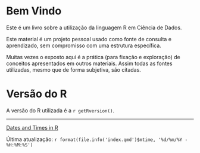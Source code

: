 # Bem Vindo {-}

Este é um livro sobre a utilização da linguagem R em Ciência de Dados.

Este material é um projeto pessoal usado como fonte de consulta e aprendizado, sem compromisso com uma estrutura específica.

Muitas vezes o exposto aqui é a prática (para fixação e exploração) de conceitos apresentados em outros materiais. Assim todas as fontes utilizadas, mesmo que de forma subjetiva, são citadas.

# Versão do R{-}

A versão do R utilizada é a `r getRversion()`.

-----------------------
[Dates and Times in R](https://www.stat.berkeley.edu/~s133/dates.html)

Última atualização: `r format(file.info('index.qmd')$mtime, '%d/%m/%Y - %H:%M:%S')`

